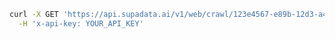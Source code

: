 ```bash cURL
curl -X GET 'https://api.supadata.ai/v1/web/crawl/123e4567-e89b-12d3-a456-426614174000' \
  -H 'x-api-key: YOUR_API_KEY'
```
